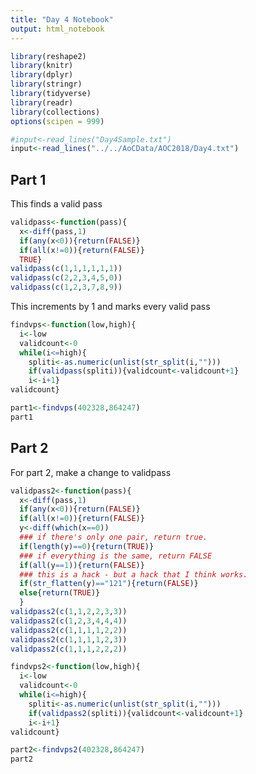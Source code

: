 ```yaml
---
title: "Day 4 Notebook"
output: html_notebook
---
```


```r
library(reshape2)
library(knitr)
library(dplyr)
library(stringr)
library(tidyverse)
library(readr)
library(collections)
options(scipen = 999)
```

```r
#input<-read_lines("Day4Sample.txt")
input<-read_lines("../../AoCData/AOC2018/Day4.txt")

```

## Part 1

This finds a valid pass

```r
validpass<-function(pass){
  x<-diff(pass,1)
  if(any(x<0)){return(FALSE)}
  if(all(x!=0)){return(FALSE)}
  TRUE}
validpass(c(1,1,1,1,1,1))
validpass(c(2,2,3,4,5,0))
validpass(c(1,2,3,7,8,9))
```

This increments by 1 and marks every valid pass

```r
findvps<-function(low,high){
  i<-low
  validcount<-0
  while(i<=high){
    spliti<-as.numeric(unlist(str_split(i,"")))
    if(validpass(spliti)){validcount<-validcount+1}
    i<-i+1}
validcount}
```

```r
part1<-findvps(402328,864247)
part1
```

## Part 2

For part 2, make a change to validpass
```r
validpass2<-function(pass){
  x<-diff(pass,1)
  if(any(x<0)){return(FALSE)}
  if(all(x!=0)){return(FALSE)}
  y<-diff(which(x==0))
  ### if there's only one pair, return true. 
  if(length(y)==0){return(TRUE)}
  ### if everything is the same, return FALSE
  if(all(y==1)){return(FALSE)}
  ### this is a hack - but a hack that I think works.
  if(str_flatten(y)=="121"){return(FALSE)}
  else{return(TRUE)}
  }
validpass2(c(1,1,2,2,3,3))
validpass2(c(1,2,3,4,4,4))
validpass2(c(1,1,1,1,2,2))
validpass2(c(1,1,1,1,2,3))
validpass2(c(1,1,1,2,2,2))
```


```r
findvps2<-function(low,high){
  i<-low
  validcount<-0
  while(i<=high){
    spliti<-as.numeric(unlist(str_split(i,"")))
    if(validpass2(spliti)){validcount<-validcount+1}
    i<-i+1}
validcount}
```

```r
part2<-findvps2(402328,864247)
part2
```